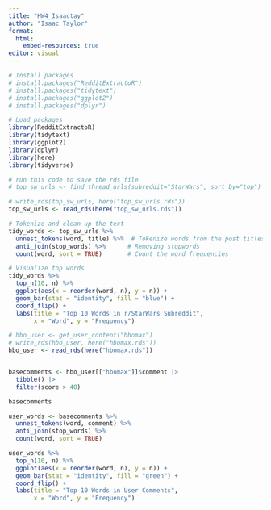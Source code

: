 ```yaml
---
title: "HW4_Isaactay"
author: "Isaac Taylor"
format: 
  html:
    embed-resources: true
editor: visual
---
```


```r
# Install packages
# install.packages("RedditExtractoR")
# install.packages("tidytext")
# install.packages("ggplot2")
# install.packages("dplyr")

# Load packages
library(RedditExtractoR)
library(tidytext)
library(ggplot2)
library(dplyr)
library(here)
library(tidyverse)

```

```r
# run this code to save the rds file
# top_sw_urls <- find_thread_urls(subreddit="StarWars", sort_by="top")

# write_rds(top_sw_urls, here("top_sw_urls.rds"))
top_sw_urls <- read_rds(here("top_sw_urls.rds"))

```

```r
# Tokenize and clean up the text
tidy_words <- top_sw_urls %>%
  unnest_tokens(word, title) %>%  # Tokenize words from the post titles
  anti_join(stop_words) %>%      # Removing stopwords
  count(word, sort = TRUE)       # Count the word frequencies
```

```r
# Visualize top words
tidy_words %>%
  top_n(10, n) %>%
  ggplot(aes(x = reorder(word, n), y = n)) +
  geom_bar(stat = "identity", fill = "blue") +
  coord_flip() +
  labs(title = "Top 10 Words in r/StarWars Subreddit",
       x = "Word", y = "Frequency")
```

```r
# hbo_user <- get_user_content("hbomax")
# write_rds(hbo_user, here("hbomax.rds"))
hbo_user <- read_rds(here("hbomax.rds"))


basecomments <- hbo_user[["hbomax"]]$comment |>
  tibble() |> 
  filter(score > 40)

basecomments

user_words <- basecomments %>%
  unnest_tokens(word, comment) %>%
  anti_join(stop_words) %>%
  count(word, sort = TRUE)

user_words %>%
  top_n(10, n) %>%
  ggplot(aes(x = reorder(word, n), y = n)) +
  geom_bar(stat = "identity", fill = "green") +
  coord_flip() +
  labs(title = "Top 10 Words in User Comments",
       x = "Word", y = "Frequency")


```

```r


```
